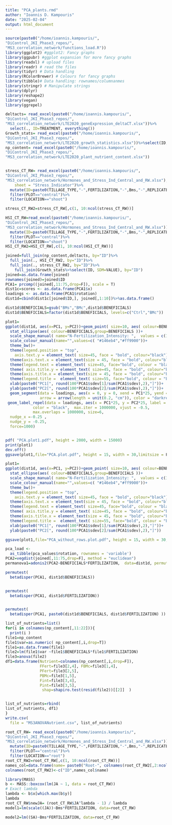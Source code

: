 ```yaml
---
title: "PCA_plants.rmd"
author: "Ioannis D. Kampouris"
date: "2025-02-04"
output: html_document
---
```

```r
source(paste0("/home/ioannis.kampouris/",
"DiControl_JKI_Phase3_repos/",
"MS3_correlation_network/functions_load.R"))
library(ggplot2) #ggplot2: Fancy graphs
library(ggpubr) #ggplot expansion for more fancy graphs
library(readxl) # upload files  
library(readr) # read the files
library(tidyr) # Data handling
library(RColorBrewer) # Colours for fancy graphs
library(tibble)# Data handling: rownames/columnanmes
library(stringr) # Manipulate strings
library(dplyr)
library(reshape2)
library(vegan)
library(ggrepel)
```

```r

deltacts= read_excel(paste0("/home/ioannis.kampouris/",
"DiControl_JKI_Phase3_repos/",
"MS3_correlation_network/LTE2020_geneExpression_deltaCT.xlsx"))%>% 
  select(., ID=TREATMENT, everything())
Growth_stats= read_excel(paste0("/home/ioannis.kampouris/",
"DiControl_JKI_Phase3_repos/",
"MS3_correlation_network/LTE2020_growth_statistics.xlsx"))%>%select(ID, VALUE)
np_content= read_excel(paste0("/home/ioannis.kampouris/",
"DiControl_JKI_Phase3_repos/",
"MS3_correlation_network/LTE2020_plant_nutrient_content.xlsx"))


stress_CT_RW= read_excel(paste0("/home/ioannis.kampouris/",
"DiControl_JKI_Phase3_repos/",
"MS3_correlation_network/Hormones_and_Stress_Ind_Central_and_RW.xlsx"), 
    sheet = "Stress_Indicator")%>%
  mutate(ID=paste0(TILLAGE_TYPE,"-",FERTILIZATION,"-",Bms,"-",REPLICATE ))%>%
  filter(PLOT=="central")%>%
  filter(LOCATION=="shoot")

stress_CT_RW2=stress_CT_RW[,c(1, 10:ncol(stress_CT_RW))]

HSI_CT_RW=read_excel(paste0("/home/ioannis.kampouris/",
"DiControl_JKI_Phase3_repos/",
"MS3_correlation_network/Hormones_and_Stress_Ind_Central_and_RW.xlsx"))%>%
  mutate(ID=paste0(TILLAGE_TYPE,"-",FERTILIZATION,"-",Bms,"-",REPLICATE ))%>%
  filter(PLOT=="central")%>%
  filter(LOCATION=="shoot")
HSI_CT_RW2=HSI_CT_RW[,c(1, 10:ncol(HSI_CT_RW))]

```

```r


joined=full_join(np_content,deltacts, by="ID")%>% 
  full_join(., HSI_CT_RW2, by="ID")%>%
  full_join(., stress_CT_RW2, by="ID")%>%
    full_join(Growth_stats%>%select(ID, SDM=VALUE), by="ID")
joined=as.data.frame(joined)
rownames(joined)=joined$ID
PCA1= prcomp((joined[,11:75,drop=F]), scale = T)
dist1c=scores <- as.data.frame(PCA1$x)
loadings <- as.data.frame(PCA1$rotation)
dist1d=cbind(dist1c[joined$ID,], joined[,1:10])%>%as.data.frame()

dist1d$BENEFICIALS=gsub("BMs","BMc",dist1d$BENEFICIALS)
dist1d$BENEFICIALS=factor(dist1d$BENEFICIALS, levels=c("Ctrl","BMc"))
```
```r
plot1=
ggplot(dist1d, aes(x=PC1, y=PC2))+geom_point( size=10, aes( colour=BENEFICIALS, shape=FERTILIZATION ))+
  stat_ellipse(aes( colour=BENEFICIALS,group=BENEFICIALS ))+ 
  scale_shape_manual( name="N-Fertilization_Intensity: ",  values = c(16,17))+
  scale_colour_manual(name="",values=c( "#146eb4","#ff9900"))+
  theme_bw()+
  theme(legend.position = "top", 
    axis.text.y = element_text( size=45, face = "bold", colour="black")) +
  theme(axis.text.x = element_text(size = 45, face = "bold", colour="black")) +
  theme(legend.text = element_text( size=45, face="bold", colour = "black")) + 
  theme( axis.title.y = element_text( size=45, face = "bold", colour="black")) + 
  theme(axis.title.x = element_text(size = 45, face = "bold", colour="black")) +
  theme(legend.title =  element_text( size=55, face="bold", colour = "black"))+
  xlab(paste0("PC1[", round(100*PCA1$sdev[1]/sum(PCA1$sdev),2),"]"))+
  ylab(paste0("PC2[", round(100*PCA1$sdev[2]/sum(PCA1$sdev),2),"]"))+
  geom_segment(data = loadings, aes(x = 0, y = 0, xend = PC1*25, yend = PC2*25),
               arrow = arrow(length = unit(0.2, "cm")), color = "darkred") +
 geom_label_repel(data = loadings, aes(x = PC1*25, y = PC2*25, label = rownames(loadings)),
            color = "black",  max.iter = 1000000, vjust = -0.5,
            max.overlaps = 1000000, size=6,
  nudge_x =-0.25 ,
  nudge_y = -0.25,
  force=1000) 


pdf( "PCA.plot1.pdf", height = 2000, width = 15000)
print(plot1)
dev.off()
ggsave(plot1,file="PCA.plot.pdf", height = 15, width = 30,limitsize = F)

```


```r
plot1=
ggplot(dist1d, aes(x=PC1, y=PC2))+geom_point( size=10, aes( colour=BENEFICIALS, shape=FERTILIZATION ))+
  stat_ellipse(aes( colour=BENEFICIALS,group=BENEFICIALS ))+ 
  scale_shape_manual( name="N-Fertilization_Intensity: ",  values = c(16,17))+
  scale_colour_manual(name="",values=c( "#146eb4","#ff9900"))+
  theme_bw()+
  theme(legend.position = "top", 
    axis.text.y = element_text( size=45, face = "bold", colour="black")) +
  theme(axis.text.x = element_text(size = 45, face = "bold", colour="black")) +
  theme(legend.text = element_text( size=45, face="bold", colour = "black")) + 
  theme( axis.title.y = element_text( size=45, face = "bold", colour="black")) + 
  theme(axis.title.x = element_text(size = 45, face = "bold", colour="black")) +
  theme(legend.title =  element_text( size=55, face="bold", colour = "black"))+
  xlab(paste0("PC1[", round(100*PCA1$sdev[1]/sum(PCA1$sdev),2),"]"))+
  ylab(paste0("PC2[", round(100*PCA1$sdev[2]/sum(PCA1$sdev),2),"]"))

ggsave(plot1,file="PCA_without_rows.plot.pdf", height = 15, width = 30,limitsize = F)

```



```r
pca_load <- 
  as_tibble(pca_values$rotation, rownames = 'variable')
PCA2=vegdist(joined[,11:75,drop=F], method = "euclidean")
permanova1=adonis2(PCA2~BENEFICIALS*FERTILIZATION,  data=dist1d, permutations = 99999, by="terms")

permutest(
  betadisper(PCA1, dist1d$BENEFICIALS))


permutest(
  betadisper(PCA1, dist1d$FERTILIZATION))


permutest(
  betadisper(PCA1, paste0(dist1d$BENEFICIALS, dist1d$FERTILIZATION) ))

```

```r

list_of_nutrients=list()
for(i in colnames(np_content[,11:22])){
  print(i )
file1=np_content
file1$var=as.numeric( np_content[,i,drop=T])
file1=as.data.frame(file1)
file2=lm(file1$var ~file1$BENEFICIALS*file1$FERTILIZATION)  
file3=anova(file2)
df1=data.frame(Nutrient=colnames(np_content[,i,drop=F]),
               FFert=file3[2,4], FBMc=file3[1,4],
               PFert=file3[2,5],
               PBMc=file3[1,5],
               Fint=file3[3,4],
               Pint=file3[3,5],
                shap=shapiro.test(resid(file2))[[2]]  )


list_of_nutrients=rbind(
list_of_nutrients, df1)
}
write.csv(
  file = "MS3ANOVANutrient.csv", list_of_nutrients)
```

```r
root_CT_RW= read_excel(paste0("/home/ioannis.kampouris/",
"DiControl_JKI_Phase3_repos/",
"MS3_correlation_network/Hormones_and_Stress_Ind_Central_and_RW.xlsx"))%>%
  mutate(ID=paste0(TILLAGE_TYPE,"-",FERTILIZATION,"-",Bms,"-",REPLICATE ))%>%
  filter(PLOT=="central")%>%
  filter(LOCATION=="root")
root_CT_RW2=root_CT_RW[,c(1, 10:ncol(root_CT_RW))]
names_col=data.frame(name= paste0("Root-", colnames(root_CT_RW2[,2:ncol(root_CT_RW2)])))
colnames(root_CT_RW2)<-c("ID",names_col$name)

library(MASS)
b <- MASS::boxcox(lm(JA ~ 1, data = root_CT_RW))
# Exact lambda
lambda <- b$x[which.max(b$y)]
lambda
root_CT_RW$newJA= (root_CT_RW$JA^lambda - 1) / lambda
model1=lm(scale((JA))~Bms*FERTILIZATION, data=root_CT_RW)

model2=lm((SA)~Bms*FERTILIZATION, data=root_CT_RW)

```